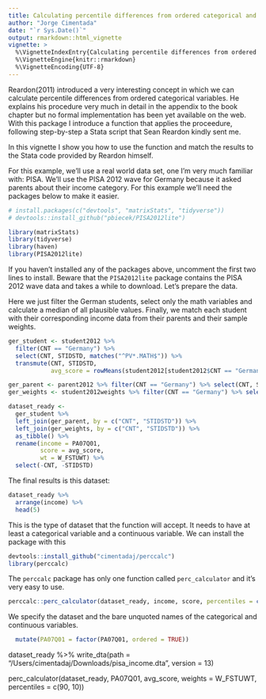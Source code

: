 ```yaml
---
title: Calculating percentile differences from ordered categorical and continuous variables
author: "Jorge Cimentada"
date: "`r Sys.Date()`"
output: rmarkdown::html_vignette
vignette: >
  %\VignetteIndexEntry{Calculating percentile differences from ordered categorical and continuous variables}
  %\VignetteEngine{knitr::rmarkdown}
  %\VignetteEncoding{UTF-8}
---
```


Reardon(2011) introduced a very interesting concept in which we can calculate percentile differences from ordered categorical variables. He explains his procedure very much in detail in the appendix to the book chapter but no formal implementation has been yet available on the web. With this package I introduce a function that applies the proceedure, following step-by-step a Stata script that Sean Reardon kindly sent me.

In this vignette I show you how to use the function and match the results to the Stata code provided by Reardon himself.


For this example, we'll use a real world data set, one I'm very much familiar with: PISA. We'll use the PISA 2012 wave for Germany because it asked parents about their income category. For this example we'll need the packages below to make it easier.
```r
# install.packages(c("devtools", "matrixStats", "tidyverse"))
# devtools::install_github("pbiecek/PISA2012lite")

library(matrixStats)
library(tidyverse)
library(haven)
library(PISA2012lite)
```

If you haven't installed any of the packages above, uncomment the first two lines to install. Beware that the `PISA2012lite` package contains the PISA 2012 wave data and takes a while to download. Let's prepare the data.

Here we just filter the German students, select only the math variables and calculate a median of all plausible values. Finally, we match each student with their corresponding income data from their parents and their sample weights.

```r
ger_student <- student2012 %>%
  filter(CNT == "Germany") %>%
  select(CNT, STIDSTD, matches("^PV*.MATH$")) %>%
  transmute(CNT, STIDSTD,
            avg_score = rowMeans(student2012[student2012$CNT == "Germany", paste0("PV", 1:5, "MATH")]))

ger_parent <- parent2012 %>% filter(CNT == "Germany") %>% select(CNT, STIDSTD, PA07Q01)
ger_weights <- student2012weights %>% filter(CNT == "Germany") %>% select(CNT, STIDSTD, W_FSTUWT)

dataset_ready <-
  ger_student %>%
  left_join(ger_parent, by = c("CNT", "STIDSTD")) %>%
  left_join(ger_weights, by = c("CNT", "STIDSTD")) %>%
  as_tibble() %>%
  rename(income = PA07Q01,
         score = avg_score,
         wt = W_FSTUWT) %>%
  select(-CNT, -STIDSTD)
```

The final results is this dataset:
```r
dataset_ready %>%
  arrange(income) %>%
  head(5)
```

This is the type of dataset that the function will accept. It needs to have at least a categorical variable and a continuous variable. We can install the package with this

```r
devtools::install_github("cimentadaj/perccalc")
library(perccalc)
```

The `perccalc` package has only one function called `perc_calculator` and it's very easy to use.

```r
perccalc::perc_calculator(dataset_ready, income, score, percentiles = c(90, 10))
```

We specify the dataset and the bare unquoted names of the categorical and continuous variables.

```r
  mutate(PA07Q01 = factor(PA07Q01, ordered = TRUE))
```
dataset_ready %>%
  write_dta(path = "/Users/cimentadaj/Downloads/pisa_income.dta", version = 13)


perc_calculator(dataset_ready, PA07Q01, avg_score, weights = W_FSTUWT, percentiles = c(90, 10))

